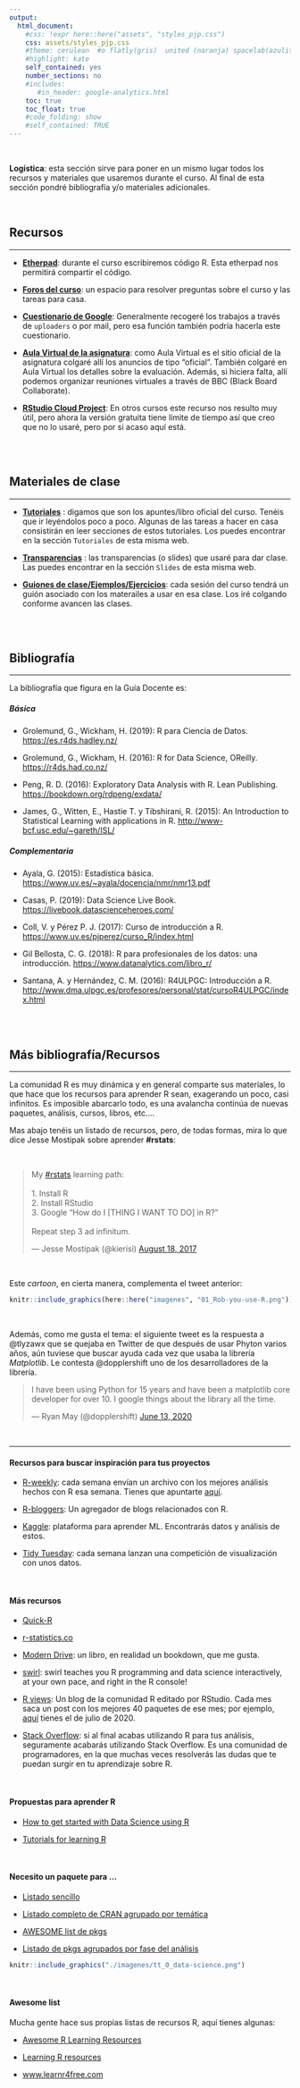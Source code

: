 ```yaml
---
output:
  html_document:
    #css: !expr here::here("assets", "styles_pjp.css") 
    css: assets/styles_pjp.css
    #theme: cerulean  #o flatly(gris)  united (naranja) spacelab(azulito) o yeti o faltly o sandstone
    #highlight: kate 
    self_contained: yes
    number_sections: no
    #includes:
       #in_header: google-analytics.html
    toc: true
    toc_float: true
    #code_folding: show
    #self_contained: TRUE
---
```


<br>

::: blue
**Logística**: esta sección sirve para poner en un mismo lugar todos los recursos y materiales que usaremos durante el curso. Al final de esta sección pondré bibliografía y/o materiales adicionales.
:::

<br>

## Recursos

------------------------------------------------------------------------

-   [**Etherpad**](https://etherpad.wikimedia.org/p/curso_intro_DS_UV){target="_blank"}: durante el curso escribiremos código R. Esta etherpad nos permitirá compartir el código.

-   [**Foros del curso**](https://github.com/perezp44/intro-ds-22-23-web/discussions){target="_blank"}: un espacio para resolver preguntas sobre el curso y las tareas para casa.

-   [**Cuestionario de Google**](https://forms.gle/kvrZbuw6XtRDhki98){target="_blank"}: Generalmente recogeré los trabajos a través de `uploaders` o por mail, pero esa función también podría hacerla este cuestionario.

-   [**Aula Virtual de la asignatura**](https://aulavirtual.uv.es/course/view.php?id=46811){target="_blank"}: como Aula Virtual es el sitio oficial de la asignatura colgaré allí los anuncios de tipo "oficial". También colgaré en Aula Virtual los detalles sobre la evaluación. Además, si hiciera falta, allí podemos organizar reuniones virtuales a través de BBC (Black Board Collaborate).

-   [**RStudio Cloud Project**](https://rstudio.cloud/content/4385030){target="_blank"}: En otros cursos este recurso nos resulto muy útil, pero ahora la versión gratuita tiene límite de tiempo así que creo que no lo usaré, pero por si acaso aquí está.

<br><br>

## Materiales de clase

------------------------------------------------------------------------

-   [**Tutoriales**](04-tutoriales.html) : digamos que son los apuntes/libro oficial del curso. Tenéis que ir leyéndolos poco a poco. Algunas de las tareas a hacer en casa consistirán en leer secciones de estos tutoriales. Los puedes encontrar en la sección `Tutoriales` de esta misma web.

-   [**Transparencias**](05-slides.html) : las transparencias (o slides) que usaré para dar clase. Las puedes encontrar en la sección `Slides` de esta misma web.

-   [**Guiones de clase/Ejemplos/Ejercicios**](06-mas-cosas.html): cada sesión del curso tendrá un guión asociado con los materailes a usar en esa clase. Los iré colgando conforme avancen las clases.

<br><br>

## Bibliografía

------------------------------------------------------------------------

La bibliografía que figura en la Guía Docente es:

##### **Básica**

-   Grolemund, G., Wickham, H. (2019): R para Ciencia de Datos. <https://es.r4ds.hadley.nz/>

-   Grolemund, G., Wickham, H. (2016): R for Data Science, OReilly. <https://r4ds.had.co.nz/>

-   Peng, R. D. (2016): Exploratory Data Analysis with R. Lean Publishing. <https://bookdown.org/rdpeng/exdata/>

-   James, G., Witten, E., Hastie T. y Tibshirani, R. (2015): An Introduction to Statistical Learning with applications in R. <http://www-bcf.usc.edu/~gareth/ISL/>

##### **Complementaria**

-   Ayala, G. (2015): Estadística básica. <https://www.uv.es/~ayala/docencia/nmr/nmr13.pdf>

-   Casas, P. (2019): Data Science Live Book. <https://livebook.datascienceheroes.com/>

-   Coll, V. y Pérez P. J. (2017): Curso de introducción a R. <https://www.uv.es/pjperez/curso_R/index.html>

-   Gil Bellosta, C. G. (2018): R para profesionales de los datos: una introducción. <https://www.datanalytics.com/libro_r/>

-   Santana, A. y Hernández, C. M. (2016): R4ULPGC: Introducción a R. <http://www.dma.ulpgc.es/profesores/personal/stat/cursoR4ULPGC/index.html>

<br><br>

## Más bibliografía/Recursos

------------------------------------------------------------------------

La comunidad R es muy dinámica y en general comparte sus materiales, lo que hace que los recursos para aprender R sean, exagerando un poco, casi infinitos. Es imposible abarcarlo todo, es una avalancha continúa de nuevas paquetes, análisis, cursos, libros, etc....

Mas abajo tenéis un listado de recursos, pero, de todas formas, mira lo que dice Jesse Mostipak sobre aprender **#rstats**:

<br>

<blockquote class="twitter-tweet" data-dnt="true" data-theme="dark">

<p lang="en" dir="ltr">

My <a href="https://twitter.com/hashtag/rstats?src=hash&amp;ref_src=twsrc%5Etfw">#rstats</a> learning path:<br><br>1. Install R<br>2. Install RStudio<br>3. Google "How do I \[THING I WANT TO DO\] in R?"<br><br>Repeat step 3 ad infinitum.

</p>

--- Jesse Mostipak (@kierisi) <a href="https://twitter.com/kierisi/status/898534740051062785?ref_src=twsrc%5Etfw">August 18, 2017</a>

</blockquote>

```{=html}
<script async src="https://platform.twitter.com/widgets.js" charset="utf-8"></script>
```
<br>

Este *cartoon*, en cierta manera, complementa el tweet anterior:

```r
knitr::include_graphics(here::here("imagenes", "01_Rob-you-use-R.png"))
```

<br>

Además, como me gusta el tema: el siguiente tweet es la respuesta a \@tlyzawx que se quejaba en Twitter de que después de usar Phyton varios años, aún tuviese que buscar ayuda cada vez que usaba la librería *Matplotlib*. Le contesta \@dopplershift uno de los desarrolladores de la librería.

<blockquote class="twitter-tweet">

<p lang="en" dir="ltr">

I have been using Python for 15 years and have been a matplotlib core developer for over 10. I google things about the library all the time.

</p>

--- Ryan May (@dopplershift) <a href="https://twitter.com/dopplershift/status/1271614146312908800?ref_src=twsrc%5Etfw">June 13, 2020</a>

</blockquote>

```{=html}
<script async src="https://platform.twitter.com/widgets.js" charset="utf-8"></script>
```
<br>

------------------------------------------------------------------------

#### Recursos para buscar inspiración para tus proyectos

-   [R-weekly](https://rweekly.org/): cada semana envían un archivo con los mejores análisis hechos con R esa semana. Tienes que apuntarte [aquí](https://feedburner.google.com/fb/a/mailverify?uri=rweekly&loc=en_US).

-   [R-bloggers](https://www.r-bloggers.com/): Un agregador de blogs relacionados con R.

-   [Kaggle](https://www.kaggle.com/datasets): plataforma para aprender ML. Encontrarás datos y análisis de estos.

-   [Tidy Tuesday](https://github.com/rfordatascience/tidytuesday): cada semana lanzan una competición de visualización con unos datos.

<br>

#### Más recursos

-   [Quick-R](http://www.statmethods.net/)

-   [r-statistics.co](http://r-statistics.co/)

-   [Modern Drive](https://moderndive.com/): un libro, en realidad un bookdown, que me gusta.

-   [swirl](https://swirlstats.com/): swirl teaches you R programming and data science interactively, at your own pace, and right in the R console!

-   [R views](https://rviews.rstudio.com/): Un blog de la comunidad R editado por RStudio. Cada mes saca un post con los mejores 40 paquetes de ese mes; por ejemplo, [aquí](https://rviews.rstudio.com/2020/08/27/july-2020-top-40-new-cran-packages/) tienes el de julio de 2020.

-   [Stack Overflow](http://stackoverflow.com/questions/tagged/r): si al final acabas utilizando R para tus análisis, seguramente acabarás utilizando Stack Overflow. Es una comunidad de programadores, en la que muchas veces resolverás las dudas que te puedan surgir en tu aprendizaje sobre R.

<br>

#### Propuestas para aprender R

-   [How to get started with Data Science using R](https://www.r-bloggers.com/how-to-get-started-with-data-science-using-r/)

-   [Tutorials for learning R](https://www.r-bloggers.com/how-to-learn-r-2/#h.nl3rvdr3ycsc)

<br>

#### Necesito un paquete para ...

-   [Listado sencillo](https://support.rstudio.com/hc/en-us/articles/201057987-Quick-list-of-useful-R-packages)

-   [Listado completo de CRAN agrupado por temática](https://www.rdocumentation.org/taskviews#Bayesian)

-   [AWESOME list de pkgs](https://github.com/qinwf/awesome-R)

-   [Listado de pkgs agrupados por fase del análisis](https://github.com/rstudio/RStartHere?utm_content=buffercf5d8&utm_medium=social&utm_source=twitter.com&utm_campaign=buffer)

```r
knitr::include_graphics("./imagenes/tt_0_data-science.png")
```

<br>

#### Awesome list

Mucha gente hace sus propias listas de recursos R, aquí tienes algunas:

-   [Awesome R Learning Resources](https://github.com/iamericfletcher/awesome-r-learning-resources)

-   [Learning R resources](https://github.com/Joscelinrocha/Learning-R-Resources)

-   [www.learnr4free.com](https://www.learnr4free.com/)

<br><br>

::: {.tocify-extend-page data-unique="tocify-extend-page" style="height: 0;"}
:::
